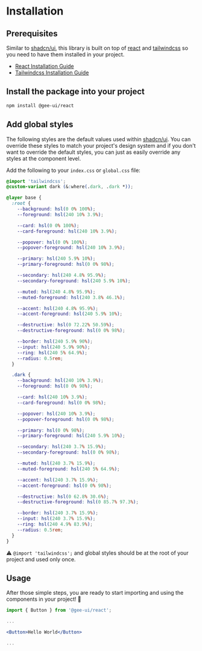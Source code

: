 
<Meta title="Installation" />

# Installation

## Prerequisites

Similar to [shadcn/ui](https://ui.shadcn.com/), this library is built on top of [react](https://react.dev/) and [tailwindcss](https://tailwindcss.com/) so you need to have them installed in your project.

- [React Installation Guide](https://react.dev/learn/installation)
- [Tailwindcss Installation Guide](https://tailwindcss.com/docs/installation)

## Install the package into your project

```bash
npm install @gee-ui/react
```

## Add global styles

The following styles are the default values used within [shadcn/ui](https://ui.shadcn.com/docs/theming). You can override these styles to match your project's design system and if you don't want to override the default styles, you can just as easily override any styles at the component level.

Add the following to your `index.css` or `global.css` file:

```css
@import 'tailwindcss';
@custom-variant dark (&:where(.dark, .dark *));

@layer base {
  :root {
    --background: hsl(0 0% 100%);
    --foreground: hsl(240 10% 3.9%);

    --card: hsl(0 0% 100%);
    --card-foreground: hsl(240 10% 3.9%);

    --popover: hsl(0 0% 100%);
    --popover-foreground: hsl(240 10% 3.9%);

    --primary: hsl(240 5.9% 10%);
    --primary-foreground: hsl(0 0% 98%);

    --secondary: hsl(240 4.8% 95.9%);
    --secondary-foreground: hsl(240 5.9% 10%);

    --muted: hsl(240 4.8% 95.9%);
    --muted-foreground: hsl(240 3.8% 46.1%);

    --accent: hsl(240 4.8% 95.9%);
    --accent-foreground: hsl(240 5.9% 10%);

    --destructive: hsl(0 72.22% 50.59%);
    --destructive-foreground: hsl(0 0% 98%);

    --border: hsl(240 5.9% 90%);
    --input: hsl(240 5.9% 90%);
    --ring: hsl(240 5% 64.9%);
    --radius: 0.5rem;
  }

  .dark {
    --background: hsl(240 10% 3.9%);
    --foreground: hsl(0 0% 98%);

    --card: hsl(240 10% 3.9%);
    --card-foreground: hsl(0 0% 98%);

    --popover: hsl(240 10% 3.9%);
    --popover-foreground: hsl(0 0% 98%);

    --primary: hsl(0 0% 98%);
    --primary-foreground: hsl(240 5.9% 10%);

    --secondary: hsl(240 3.7% 15.9%);
    --secondary-foreground: hsl(0 0% 98%);

    --muted: hsl(240 3.7% 15.9%);
    --muted-foreground: hsl(240 5% 64.9%);

    --accent: hsl(240 3.7% 15.9%);
    --accent-foreground: hsl(0 0% 98%);

    --destructive: hsl(0 62.8% 30.6%);
    --destructive-foreground: hsl(0 85.7% 97.3%);

    --border: hsl(240 3.7% 15.9%);
    --input: hsl(240 3.7% 15.9%);
    --ring: hsl(240 4.9% 83.9%);
    --radius: 0.5rem;
  }
}
```

⚠️ `@import 'tailwindcss';` and global styles should be at the root of your project and used only once.

## Usage

After those simple steps, you are ready to start importing and using the components in your project! 🎉

```jsx
import { Button } from '@gee-ui/react';

...

<Button>Hello World</Button>

...

```
